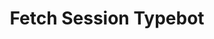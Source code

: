 ---
title: 'Fetch Session Typebot'
openapi: openapi-v2 GET /typebot/fetchSessions/:typebotId/{instance}
---